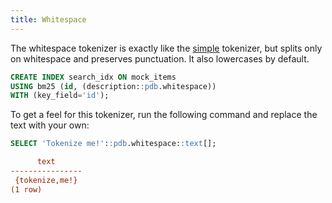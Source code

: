 ```yaml
---
title: Whitespace
---
```


The whitespace tokenizer is exactly like the [simple](/v2/tokenizers/available_tokenizers/whitespace) tokenizer, but splits only on whitespace and preserves
punctuation. It also lowercases by default.

```sql
CREATE INDEX search_idx ON mock_items
USING bm25 (id, (description::pdb.whitespace))
WITH (key_field='id');
```

To get a feel for this tokenizer, run the following command and replace the text with your own:

```sql
SELECT 'Tokenize me!'::pdb.whitespace::text[];
```

```ini Expected Response
      text
----------------
 {tokenize,me!}
(1 row)
```
